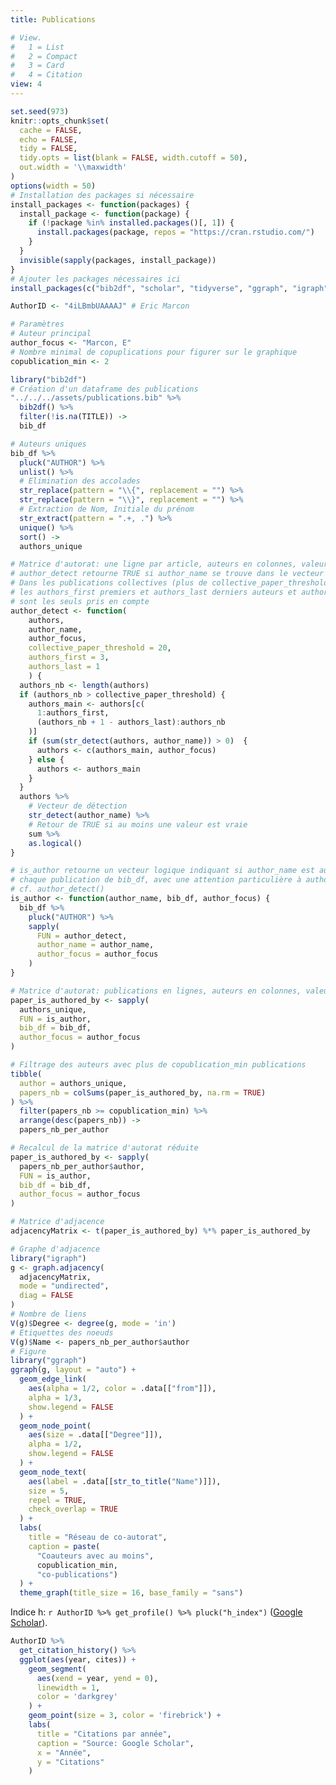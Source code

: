 ```yaml
---
title: Publications

# View.
#   1 = List
#   2 = Compact
#   3 = Card
#   4 = Citation
view: 4
---
```


```r
set.seed(973)
knitr::opts_chunk$set(
  cache = FALSE, 
  echo = FALSE, 
  tidy = FALSE, 
  tidy.opts = list(blank = FALSE, width.cutoff = 50), 
  out.width = '\\maxwidth'
)
options(width = 50)
# Installation des packages si nécessaire
install_packages <- function(packages) {
  install_package <- function(package) {
    if (!package %in% installed.packages()[, 1]) {
      install.packages(package, repos = "https://cran.rstudio.com/")
    }
  }
  invisible(sapply(packages, install_package))
}
# Ajouter les packages nécessaires ici
install_packages(c("bib2df", "scholar", "tidyverse", "ggraph", "igraph"))
```


```r
AuthorID <- "4iLBmbUAAAAJ" # Eric Marcon
```


```r
# Paramètres
# Auteur principal
author_focus <- "Marcon, E"
# Nombre minimal de copuplications pour figurer sur le graphique
copublication_min <- 2

library("bib2df")
# Création d'un dataframe des publications
"../../../assets/publications.bib" %>%
  bib2df() %>%
  filter(!is.na(TITLE)) ->
  bib_df

# Auteurs uniques
bib_df %>%
  pluck("AUTHOR") %>%
  unlist() %>%
  # Elimination des accolades
  str_replace(pattern = "\\{", replacement = "") %>%
  str_replace(pattern = "\\}", replacement = "") %>%
  # Extraction de Nom, Initiale du prénom
  str_extract(pattern = ".+, .") %>%
  unique() %>%
  sort() ->
  authors_unique

# Matrice d'autorat: une ligne par article, auteurs en colonnes, valeurs logiques
# author_detect retourne TRUE si author_name se trouve dans le vecteur authors
# Dans les publications collectives (plus de collective_paper_threshold auteurs),
# les authors_first premiers et authors_last derniers auteurs et author_focus
# sont les seuls pris en compte
author_detect <- function(
    authors,
    author_name,
    author_focus,
    collective_paper_threshold = 20,
    authors_first = 3,
    authors_last = 1
    ) {
  authors_nb <- length(authors)
  if (authors_nb > collective_paper_threshold) {
    authors_main <- authors[c(
      1:authors_first,
      (authors_nb + 1 - authors_last):authors_nb
    )]
    if (sum(str_detect(authors, author_name)) > 0)  {
      authors <- c(authors_main, author_focus)
    } else {
      authors <- authors_main
    }
  }
  authors %>% 
    # Vecteur de détection
    str_detect(author_name) %>% 
    # Retour de TRUE si au moins une valeur est vraie
    sum %>% 
    as.logical()
}

# is_author retourne un vecteur logique indiquant si author_name est auteur de 
# chaque publication de bib_df, avec une attention particulière à author_focus
# cf. author_detect()
is_author <- function(author_name, bib_df, author_focus) {
  bib_df %>%
    pluck("AUTHOR") %>%
    sapply(
      FUN = author_detect, 
      author_name = author_name, 
      author_focus = author_focus
    )
}

# Matrice d'autorat: publications en lignes, auteurs en colonnes, valeurs logiques
paper_is_authored_by <- sapply(
  authors_unique,
  FUN = is_author,
  bib_df = bib_df,
  author_focus = author_focus
)

# Filtrage des auteurs avec plus de copublication_min publications
tibble(
  author = authors_unique, 
  papers_nb = colSums(paper_is_authored_by, na.rm = TRUE)
) %>%
  filter(papers_nb >= copublication_min) %>%
  arrange(desc(papers_nb)) ->
  papers_nb_per_author

# Recalcul de la matrice d'autorat réduite
paper_is_authored_by <- sapply(
  papers_nb_per_author$author, 
  FUN = is_author,
  bib_df = bib_df,
  author_focus = author_focus
)

# Matrice d'adjacence
adjacencyMatrix <- t(paper_is_authored_by) %*% paper_is_authored_by

# Graphe d'adjacence
library("igraph")
g <- graph.adjacency(
  adjacencyMatrix, 
  mode = "undirected", 
  diag = FALSE
)
# Nombre de liens
V(g)$Degree <- degree(g, mode = 'in') 
# Etiquettes des noeuds
V(g)$Name <- papers_nb_per_author$author 
# Figure
library("ggraph")
ggraph(g, layout = "auto") +
  geom_edge_link(
    aes(alpha = 1/2, color = .data[["from"]]),
    alpha = 1/3, 
    show.legend = FALSE
  ) +
  geom_node_point(
    aes(size = .data[["Degree"]]),
    alpha = 1/2, 
    show.legend = FALSE
  ) +
  geom_node_text(
    aes(label = .data[[str_to_title("Name")]]),
    size = 5, 
    repel = TRUE, 
    check_overlap = TRUE
  ) +
  labs(
    title = "Réseau de co-autorat",
    caption = paste(
      "Coauteurs avec au moins", 
      copublication_min, 
      "co-publications")
  ) +
  theme_graph(title_size = 16, base_family = "sans")
```

Indice h: `r AuthorID %>% get_profile() %>% pluck("h_index")` ([Google Scholar](`r paste0("https://scholar.google.com/citations?user=", AuthorID)`)).

```r
AuthorID %>% 
  get_citation_history() %>% 
  ggplot(aes(year, cites)) +
    geom_segment(
      aes(xend = year, yend = 0), 
      linewidth = 1, 
      color = 'darkgrey'
    ) +
    geom_point(size = 3, color = 'firebrick') +
    labs(
      title = "Citations par année",
      caption = "Source: Google Scholar",
      x = "Année",
      y = "Citations"
    )
```
